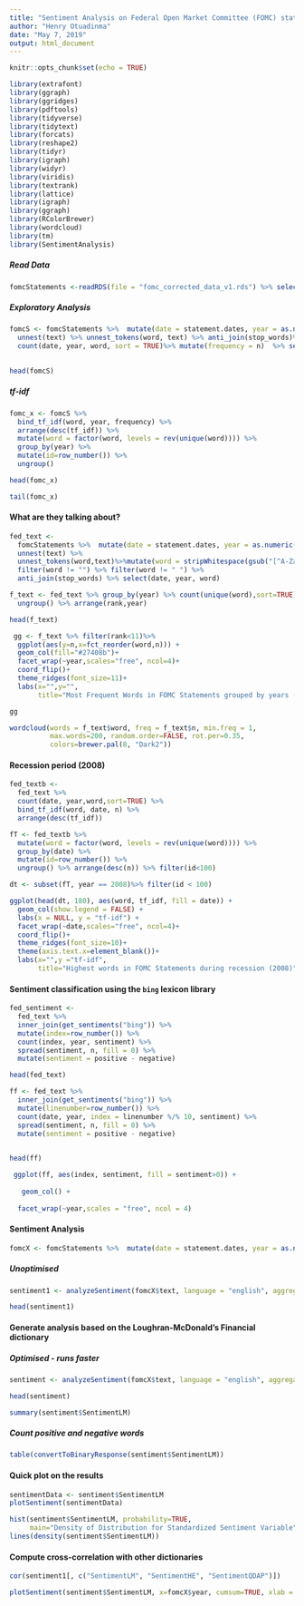 ```yaml
---
title: "Sentiment Analysis on Federal Open Market Committee (FOMC) statements"
author: "Henry Otuadinma"
date: "May 7, 2019"
output: html_document
---
```


```r
knitr::opts_chunk$set(echo = TRUE)

library(extrafont)
library(ggraph)
library(ggridges)
library(pdftools)
library(tidyverse)
library(tidytext)
library(forcats)
library(reshape2)
library(tidyr)
library(igraph)
library(widyr)
library(viridis)
library(textrank)
library(lattice)
library(igraph)
library(ggraph)
library(RColorBrewer)
library(wordcloud)
library(tm)
library(SentimentAnalysis)
```

##### Read Data

```r

fomcStatements <-readRDS(file = "fomc_corrected_data_v1.rds") %>% select(statement.dates, statement.content)

```
 
 
##### Exploratory Analysis


```r

fomcS <- fomcStatements %>%  mutate(date = statement.dates, year = as.numeric(str_extract(statement.dates, '\\d{4}')), text= statement.content) %>%
  unnest(text) %>% unnest_tokens(word, text) %>% anti_join(stop_words)%>%
  count(date, year, word, sort = TRUE)%>% mutate(frequency = n)  %>% select(date, year, word, frequency)
  
```

```r

head(fomcS)

```

##### tf-idf

```r

fomc_x <- fomcS %>%
  bind_tf_idf(word, year, frequency) %>%
  arrange(desc(tf_idf)) %>%
  mutate(word = factor(word, levels = rev(unique(word)))) %>% 
  group_by(year) %>%
  mutate(id=row_number()) %>%
  ungroup()

```


```r

head(fomc_x)

```


```r

tail(fomc_x)

```


#### What are they talking about?

```r
fed_text <- 
  fomcStatements %>%  mutate(date = statement.dates, year = as.numeric(str_extract(statement.dates, '\\d{4}')), text= statement.content) %>%
  unnest(text) %>%
  unnest_tokens(word,text)%>%mutate(word = stripWhitespace(gsub("[^A-Za-z ]"," ",word))) %>% 
  filter(word != "") %>% filter(word != " ") %>%
  anti_join(stop_words) %>% select(date, year, word)

```

```r

f_text <- fed_text %>% group_by(year) %>% count(unique(word),sort=TRUE) %>% mutate(rank=row_number()) %>%
  ungroup() %>% arrange(rank,year)

```


```r

head(f_text)

```


```r

 gg <- f_text %>% filter(rank<11)%>%
  ggplot(aes(y=n,x=fct_reorder(word,n))) +
  geom_col(fill="#27408b")+
  facet_wrap(~year,scales="free", ncol=4)+
  coord_flip()+
  theme_ridges(font_size=11)+
  labs(x="",y="",
       title="Most Frequent Words in FOMC Statements grouped by years (2007 - 2019")

gg
```


```r

wordcloud(words = f_text$word, freq = f_text$n, min.freq = 1,
          max.words=200, random.order=FALSE, rot.per=0.35, 
          colors=brewer.pal(8, "Dark2"))

```

#### Recession period (2008)

```r

fed_textb <- 
  fed_text %>%
  count(date, year,word,sort=TRUE) %>%
  bind_tf_idf(word, date, n) %>%
  arrange(desc(tf_idf))

```


```r
fT <- fed_textb %>% 
  mutate(word = factor(word, levels = rev(unique(word)))) %>% 
  group_by(date) %>%
  mutate(id=row_number()) %>%
  ungroup() %>% arrange(desc(n)) %>% filter(id<100)
```


```r

dt <- subset(fT, year == 2008)%>% filter(id < 100)

ggplot(head(dt, 180), aes(word, tf_idf, fill = date)) +
  geom_col(show.legend = FALSE) +
  labs(x = NULL, y = "tf-idf") +
  facet_wrap(~date,scales="free", ncol=4)+
  coord_flip()+
  theme_ridges(font_size=10)+
  theme(axis.text.x=element_blank())+
  labs(x="",y ="tf-idf",
       title="Highest words in FOMC Statements during recession (2008)")

```


#### Sentiment classification using the `bing` lexicon library

```r

fed_sentiment <-
  fed_text %>%
  inner_join(get_sentiments("bing")) %>%
  mutate(index=row_number()) %>%
  count(index, year, sentiment) %>%
  spread(sentiment, n, fill = 0) %>%
  mutate(sentiment = positive - negative)

```


```r
head(fed_text)

```


```r

ff <- fed_text %>%
  inner_join(get_sentiments("bing")) %>%
  mutate(linenumber=row_number()) %>%
  count(date, year, index = linenumber %/% 10, sentiment) %>%
  spread(sentiment, n, fill = 0) %>%
  mutate(sentiment = positive - negative)
  
```


```r

head(ff)

```

```r
 ggplot(ff, aes(index, sentiment, fill = sentiment>0)) +
 
   geom_col() +
 
  facet_wrap(~year,scales = "free", ncol = 4)

```


#### Sentiment Analysis

```r

fomcX <- fomcStatements %>%  mutate(date = statement.dates, year = as.numeric(str_extract(statement.dates, '\\d{4}')), text= statement.content)%>% select(date, year, text)

```

##### Unoptimised

```r

sentiment1 <- analyzeSentiment(fomcX$text, language = "english", aggregate = fomcX$year, removeStopwords = TRUE, stemming = TRUE)

```


```r

head(sentiment1)

```

#### Generate analysis based on the Loughran-McDonald's Financial dictionary

##### Optimised - runs faster

```r

sentiment <- analyzeSentiment(fomcX$text, language = "english", aggregate = fomcX$year, removeStopwords = TRUE, stemming = TRUE, rules=list("SentimentLM"=list(ruleSentiment, loadDictionaryLM())))

```


```r

head(sentiment)

```


```r

summary(sentiment$SentimentLM)

```

##### Count positive and negative words

```r

table(convertToBinaryResponse(sentiment$SentimentLM))
```

#### Quick plot on the results

```r
sentimentData <- sentiment$SentimentLM   
plotSentiment(sentimentData)

```


```r
hist(sentiment$SentimentLM, probability=TRUE,
     main="Density of Distribution for Standardized Sentiment Variable")
lines(density(sentiment$SentimentLM))

```

#### Compute cross-correlation with other dictionaries

```r
 
cor(sentiment1[, c("SentimentLM", "SentimentHE", "SentimentQDAP")])

```


```r

plotSentiment(sentiment$SentimentLM, x=fomcX$year, cumsum=TRUE, xlab = "year")

```























